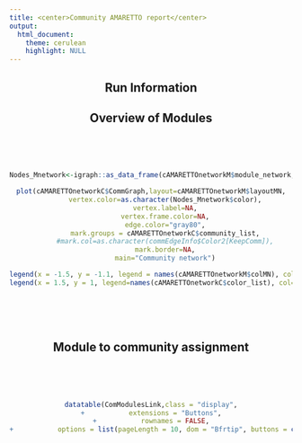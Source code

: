 ```yaml
---
title: <center>Community AMARETTO report</center>
output: 
  html_document:
    theme: cerulean
    highlight: NULL
---
```


<center>
## Run Information

## Overview of Modules
<br><br><br>
```r
Nodes_Mnetwork<-igraph::as_data_frame(cAMARETTOnetworkM$module_network,what="vertices")

plot(cAMARETTOnetworkC$CommGraph,layout=cAMARETTOnetworkM$layoutMN,
       vertex.color=as.character(Nodes_Mnetwork$color),
       vertex.label=NA,
       vertex.frame.color=NA,
       edge.color="gray80",
       mark.groups = cAMARETTOnetworkC$community_list,
       #mark.col=as.character(commEdgeInfo$Color2[KeepComm]),
       mark.border=NA,
       main="Community network")

legend(x = -1.5, y = -1.1, legend = names(cAMARETTOnetworkM$colMN), col = cAMARETTOnetworkM$colMN, pch=19, bty="n")
legend(x = 1.5, y = 1, legend=names(cAMARETTOnetworkC$color_list), col=cAMARETTOnetworkC$color_list, pch=19, bty="n")
```
<br><br><br>

## Module to community assignment
<br><br><br>
```r
datatable(ComModulesLink,class = "display",
+           extensions = "Buttons",
+           rownames = FALSE,
+           options = list(pageLength = 10, dom = "Bfrtip", buttons = c("csv", "excel", "pdf")), escape=FALSE)
```
<br><br><br>
</center>
